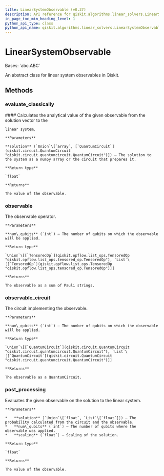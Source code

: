 ```yaml
---
title: LinearSystemObservable (v0.37)
description: API reference for qiskit.algorithms.linear_solvers.LinearSystemObservable in qiskit v0.37
in_page_toc_min_heading_level: 1
python_api_type: class
python_api_name: qiskit.algorithms.linear_solvers.LinearSystemObservable
---
```


# LinearSystemObservable

<Class id="qiskit.algorithms.linear_solvers.LinearSystemObservable" isDedicatedPage={true} github="https://github.com/qiskit/qiskit/tree/stable/0.21/qiskit/algorithms/linear_solvers/observables/linear_system_observable.py" signature="LinearSystemObservable" modifiers="class">
  Bases: `abc.ABC`

  An abstract class for linear system observables in Qiskit.

  ## Methods

  <span id="qiskit-algorithms-linear-solvers-linearsystemobservable-evaluate-classically" />

  ### evaluate\_classically

  <Function id="qiskit.algorithms.linear_solvers.LinearSystemObservable.evaluate_classically" signature="LinearSystemObservable.evaluate_classically(solution)" modifiers="abstract">
    #### Calculates the analytical value of the given observable from the solution vector to the

    linear system.

    **Parameters**

    **solution** (`Union`\[`array`, [`QuantumCircuit`](qiskit.circuit.QuantumCircuit "qiskit.circuit.quantumcircuit.QuantumCircuit")]) – The solution to the system as a numpy array or the circuit that prepares it.

    **Return type**

    `float`

    **Returns**

    The value of the observable.
  </Function>

  <span id="qiskit-algorithms-linear-solvers-linearsystemobservable-observable" />

  ### observable

  <Function id="qiskit.algorithms.linear_solvers.LinearSystemObservable.observable" signature="LinearSystemObservable.observable(num_qubits)" modifiers="abstract">
    The observable operator.

    **Parameters**

    **num\_qubits** (`int`) – The number of qubits on which the observable will be applied.

    **Return type**

    `Union`\[[`TensoredOp`](qiskit.opflow.list_ops.TensoredOp "qiskit.opflow.list_ops.tensored_op.TensoredOp"), `List`\[[`TensoredOp`](qiskit.opflow.list_ops.TensoredOp "qiskit.opflow.list_ops.tensored_op.TensoredOp")]]

    **Returns**

    The observable as a sum of Pauli strings.
  </Function>

  <span id="qiskit-algorithms-linear-solvers-linearsystemobservable-observable-circuit" />

  ### observable\_circuit

  <Function id="qiskit.algorithms.linear_solvers.LinearSystemObservable.observable_circuit" signature="LinearSystemObservable.observable_circuit(num_qubits)" modifiers="abstract">
    The circuit implementing the observable.

    **Parameters**

    **num\_qubits** (`int`) – The number of qubits on which the observable will be applied.

    **Return type**

    `Union`\[[`QuantumCircuit`](qiskit.circuit.QuantumCircuit "qiskit.circuit.quantumcircuit.QuantumCircuit"), `List`\[[`QuantumCircuit`](qiskit.circuit.QuantumCircuit "qiskit.circuit.quantumcircuit.QuantumCircuit")]]

    **Returns**

    The observable as a QuantumCircuit.
  </Function>

  <span id="qiskit-algorithms-linear-solvers-linearsystemobservable-post-processing" />

  ### post\_processing

  <Function id="qiskit.algorithms.linear_solvers.LinearSystemObservable.post_processing" signature="LinearSystemObservable.post_processing(solution, num_qubits, scaling=1)" modifiers="abstract">
    Evaluates the given observable on the solution to the linear system.

    **Parameters**

    *   **solution** (`Union`\[`float`, `List`\[`float`]]) – The probability calculated from the circuit and the observable.
    *   **num\_qubits** (`int`) – The number of qubits where the observable was applied.
    *   **scaling** (`float`) – Scaling of the solution.

    **Return type**

    `float`

    **Returns**

    The value of the observable.
  </Function>
</Class>

